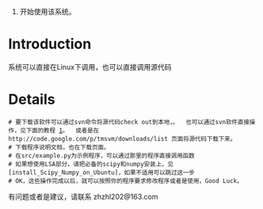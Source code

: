 #开始使用该系统。

= Introduction =

系统可以直接在Linux下调用，也可以直接调用源代码


= Details =


 # 要下载该软件可以通过svn命令将源代码check out到本地，{{{svn checkout http://tmsvm.googlecode.com/svn/trunk/ tmsvm}}}。  也可以通过svn软件直接操作，见下面的教程 [http://sae.sina.com.cn/?m=devcenter&catId=212]。  或者是在http://code.google.com/p/tmsvm/downloads/list 页面将源代码下载下来。
 # 下载程序说明文档，也在下载页面。
 # 在src/example.py为示例程序，可以通过那里的程序直接调用函数
 # 如果想使用LSA部分，请把必备的scipy和numpy安装上，见[install_Scipy_Numpy_on_Ubuntu]，如果不适用可以跳过这一步
 # OK，这些操作完成以后，就可以按照你的程序要求修改程序或者是使用，Good Luck。

有问题或者是建议，请联系 zhzhl202@163.com